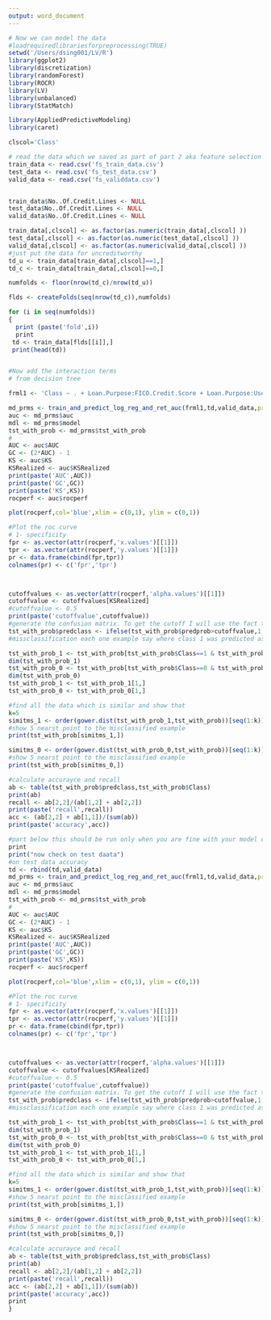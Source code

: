 ```yaml
---
output: word_document
---
```

```r
# Now we can model the data
#loadrequiredlibrariesforpreprocessing(TRUE)
setwd('/Users/dsing001/LV/R')
library(ggplot2)
library(discretization)
library(randomForest)
library(ROCR)
library(LV)
library(unbalanced)
library(StatMatch)

library(AppliedPredictiveModeling)
library(caret)

clscol='Class'

# read the data which we saved as part of part 2 aka feature selection
train_data <- read.csv('fs_train_data.csv')
test_data <- read.csv('fs_test_data.csv')
valid_data <- read.csv('fs_validdata.csv')


train_data$No..Of.Credit.Lines <- NULL
test_data$No..Of.Credit.Lines <- NULL
valid_data$No..Of.Credit.Lines <- NULL

train_data[,clscol] <- as.factor(as.numeric(train_data[,clscol] ))
test_data[,clscol] <- as.factor(as.numeric(test_data[,clscol] ))
valid_data[,clscol] <- as.factor(as.numeric(valid_data[,clscol] ))
#just put the data for uncreditworthy
td_u <- train_data[train_data[,clscol]==1,]
td_c <- train_data[train_data[,clscol]==0,]

numfolds <- floor(nrow(td_c)/nrow(td_u))

flds <- createFolds(seq(nrow(td_c)),numfolds)

for (i in seq(numfolds))
{
  print (paste('fold',i))
  print 
 td <- train_data[flds[[i]],]
 print(head(td))


#Now add the interaction terms
# from decision tree

frml1 <- 'Class ~ . + Loan.Purpose:FICO.Credit.Score + Loan.Purpose:Use.Of.Credit.Line + Loan.Term:FICO.Credit.Score + Loan.Term:Annual.Income + Loan.Term:Use.Of.Credit.Line +  Annual.Income:FICO.Credit.Score +  Loan.Term:Loan.Purpose + FICO.Credit.Score:No..Inquiries.In.Last.6.Months + No..Inquiries.In.Last.6.Months:Use.Of.Credit.Line +   FICO.Credit.Score:Total.Number.Of.Credit.Lines + Loan.Term:No..Inquiries.In.Last.6.Months'

md_prms <- train_and_predict_log_reg_and_ret_auc(frml1,td,valid_data,predict_type='response')
auc <- md_prms$auc
mdl <- md_prms$model
tst_with_prob <- md_prms$tst_with_prob
#
AUC <- auc$AUC
GC <- (2*AUC) - 1
KS <- auc$KS
KSRealized <- auc$KSRealized
print(paste('AUC',AUC))
print(paste('GC',GC))
print(paste('KS',KS))
rocperf <- auc$rocperf

plot(rocperf,col='blue',xlim = c(0,1), ylim = c(0,1)) 

#Plot the roc curve
# 1- specificity
fpr <- as.vector(attr(rocperf,'x.values')[[1]])
tpr <- as.vector(attr(rocperf,'y.values')[[1]])
pr <- data.frame(cbind(fpr,tpr))
colnames(pr) <- c('fpr','tpr')



cutoffvalues <- as.vector(attr(rocperf,'alpha.values')[[1]])
cutoffvalue <- cutoffvalues[KSRealized]
#cutoffvalue <- 0.5
print(paste('cutoffvalue',cutoffvalue))
#generate the confusion matrix. To get the cutoff I will use the fact that we have KS score. Thus, where we have that value occuring we will have the best accuracy/recall/precision
tst_with_prob$predclass <- ifelse(tst_with_prob$predprob>cutoffvalue,1,0)
#missclassification each one example say where class 1 was predicted as class 0 and vice versa

tst_with_prob_1 <- tst_with_prob[tst_with_prob$Class==1 & tst_with_prob$predclass==0,]
dim(tst_with_prob_1)
tst_with_prob_0 <- tst_with_prob[tst_with_prob$Class==0 & tst_with_prob$predclass==1,]
dim(tst_with_prob_0)
tst_with_prob_1 <- tst_with_prob_1[1,]
tst_with_prob_0 <- tst_with_prob_0[1,]

#find all the data which is similar and show that
k=5
simitms_1 <- order(gower.dist(tst_with_prob_1,tst_with_prob))[seq(1:k)]
#show 5 nearst point to the misclassified example
print(tst_with_prob[simitms_1,])

simitms_0 <- order(gower.dist(tst_with_prob_0,tst_with_prob))[seq(1:k)]
#show 5 nearst point to the misclassified example
print(tst_with_prob[simitms_0,])

#calculate accurayce and recall
ab <- table(tst_with_prob$predclass,tst_with_prob$Class)
print(ab)
recall <- ab[2,2]/(ab[1,2] + ab[2,2])
print(paste('recall',recall))
acc <- (ab[2,2] + ab[1,1])/(sum(ab))
print(paste('accuracy',acc))

#part below this should be run only when you are fine with your model on validation data and you should not cheat by running below an calibrating your model :)
print
print("now check on test daata")
#on test data accuracy
td <- rbind(td,valid_data)
md_prms <- train_and_predict_log_reg_and_ret_auc(frml1,td,valid_data,predict_type='response')
auc <- md_prms$auc
mdl <- md_prms$model
tst_with_prob <- md_prms$tst_with_prob
#
AUC <- auc$AUC
GC <- (2*AUC) - 1
KS <- auc$KS
KSRealized <- auc$KSRealized
print(paste('AUC',AUC))
print(paste('GC',GC))
print(paste('KS',KS))
rocperf <- auc$rocperf

plot(rocperf,col='blue',xlim = c(0,1), ylim = c(0,1)) 

#Plot the roc curve
# 1- specificity
fpr <- as.vector(attr(rocperf,'x.values')[[1]])
tpr <- as.vector(attr(rocperf,'y.values')[[1]])
pr <- data.frame(cbind(fpr,tpr))
colnames(pr) <- c('fpr','tpr')



cutoffvalues <- as.vector(attr(rocperf,'alpha.values')[[1]])
cutoffvalue <- cutoffvalues[KSRealized]
#cutoffvalue <- 0.5
print(paste('cutoffvalue',cutoffvalue))
#generate the confusion matrix. To get the cutoff I will use the fact that we have KS score. Thus, where we have that value occuring we will have the best accuracy/recall/precision
tst_with_prob$predclass <- ifelse(tst_with_prob$predprob>cutoffvalue,1,0)
#missclassification each one example say where class 1 was predicted as class 0 and vice versa

tst_with_prob_1 <- tst_with_prob[tst_with_prob$Class==1 & tst_with_prob$predclass==0,]
dim(tst_with_prob_1)
tst_with_prob_0 <- tst_with_prob[tst_with_prob$Class==0 & tst_with_prob$predclass==1,]
dim(tst_with_prob_0)
tst_with_prob_1 <- tst_with_prob_1[1,]
tst_with_prob_0 <- tst_with_prob_0[1,]

#find all the data which is similar and show that
k=5
simitms_1 <- order(gower.dist(tst_with_prob_1,tst_with_prob))[seq(1:k)]
#show 5 nearst point to the misclassified example
print(tst_with_prob[simitms_1,])

simitms_0 <- order(gower.dist(tst_with_prob_0,tst_with_prob))[seq(1:k)]
#show 5 nearst point to the misclassified example
print(tst_with_prob[simitms_0,])

#calculate accurayce and recall
ab <- table(tst_with_prob$predclass,tst_with_prob$Class)
print(ab)
recall <- ab[2,2]/(ab[1,2] + ab[2,2])
print(paste('recall',recall))
acc <- (ab[2,2] + ab[1,1])/(sum(ab))
print(paste('accuracy',acc))
print 
}
```


